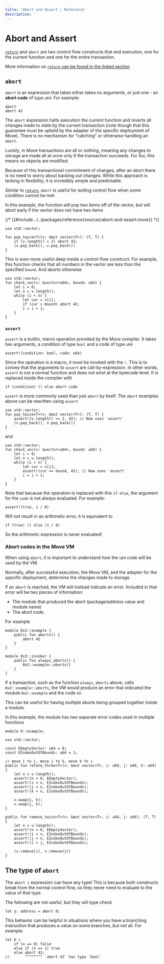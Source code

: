 ```yaml
---
title: 'Abort and Assert | Reference'
description: ''
---
```


# Abort and Assert

[`return`](./functions) and `abort` are two control flow constructs that end execution, one for
the current function and one for the entire transaction.

More information on [`return` can be found in the linked section](./functions#return-expression)

## `abort`

`abort` is an expression that takes either takes no arguments, or just one - an **abort code** of
type `u64`. For example:

```move
abort
abort 42
```

The `abort` expression halts execution the current function and reverts all changes made to state by
the current transaction (note though that this guarantee must be upheld by the adapter of the
specific deployment of Move). There is no mechanism for "catching" or otherwise handling an `abort`.

Luckily, in Move transactions are all or nothing, meaning any changes to storage are made all at
once only if the transaction succeeds. For Sui, this means no objects are modified.

Because of this transactional commitment of changes, after an abort there is no need to worry about
backing out changes. While this approach is lacking in flexibility, it is incredibly simple and
predictable.

Similar to [`return`](./functions), `abort` is useful for exiting control flow when some
condition cannot be met.

In this example, the function will pop two items off of the vector, but will abort early if the
vector does not have two items

{/* {{#include ../../packages/reference/sources/abort-and-assert.move}} */}

```move
use std::vector;

fun pop_twice<T>(v: &mut vector<T>): (T, T) {
    if (v.length() < 2) abort 42;
    (v.pop_back(), v.pop_back())
}
```

This is even more useful deep inside a control-flow construct. For example, this function checks
that all numbers in the vector are less than the specified `bound`. And aborts otherwise

```move
use std::vector;
fun check_vec(v: &vector<u64>, bound: u64) {
    let i = 0;
    let n = v.length();
    while (i < n) {
        let cur = v[i];
        if (cur > bound) abort 42;
        i = i + 1;
    }
}
```

### `assert`

`assert` is a builtin, macro operation provided by the Move compiler. It takes two arguments, a
condition of type `bool` and a code of type `u64`

```move
assert!(condition: bool, code: u64)
```

Since the operation is a macro, it must be invoked with the `!`. This is to convey that the
arguments to `assert` are call-by-expression. In other words, `assert` is not a normal function and
does not exist at the bytecode level. It is replaced inside the compiler with

```move
if (condition) () else abort code
```

`assert` is more commonly used than just `abort` by itself. The `abort` examples above can be
rewritten using `assert`

```move
use std::vector;
fun pop_twice<T>(v: &mut vector<T>): (T, T) {
    assert!(v.length() >= 2, 42); // Now uses 'assert'
    (v.pop_back(), v.pop_back())
}
```

and

```move
use std::vector;
fun check_vec(v: &vector<u64>, bound: u64) {
    let i = 0;
    let n = v.length();
    while (i < n) {
        let cur = v[i];
        assert!(cur <= bound, 42); // Now uses 'assert'
        i = i + 1;
    }
}
```

Note that because the operation is replaced with this `if-else`, the argument for the `code` is not
always evaluated. For example:

```move
assert!(true, 1 / 0)
```

Will not result in an arithmetic error, it is equivalent to

```move
if (true) () else (1 / 0)
```

So the arithmetic expression is never evaluated!

### Abort codes in the Move VM

When using `abort`, it is important to understand how the `u64` code will be used by the VM.

Normally, after successful execution, the Move VM, and the adapter for the specific deployment,
determine the changes made to storage.

If an `abort` is reached, the VM will instead indicate an error. Included in that error will be two
pieces of information:

- The module that produced the abort (package/address value and module name)
- The abort code.

For example

```move
module 0x2::example {
    public fun aborts() {
        abort 42
    }
}

module 0x3::invoker {
    public fun always_aborts() {
        0x2::example::aborts()
    }
}
```

If a transaction, such as the function `always_aborts` above, calls `0x2::example::aborts`, the VM
would produce an error that indicated the module `0x2::example` and the code `42`.

This can be useful for having multiple aborts being grouped together inside a module.

In this example, the module has two separate error codes used in multiple functions

```move
module 0::example;

use std::vector;

const EEmptyVector: u64 = 0;
const EIndexOutOfBounds: u64 = 1;

// move i to j, move j to k, move k to i
public fun rotate_three<T>(v: &mut vector<T>, i: u64, j: u64, k: u64) {
    let n = v.length();
    assert!(n > 0, EEmptyVector);
    assert!(i < n, EIndexOutOfBounds);
    assert!(j < n, EIndexOutOfBounds);
    assert!(k < n, EIndexOutOfBounds);

    v.swap(i, k);
    v.swap(j, k);
}

public fun remove_twice<T>(v: &mut vector<T>, i: u64, j: u64): (T, T) {
    let n = v.length();
    assert!(n > 0, EEmptyVector);
    assert!(i < n, EIndexOutOfBounds);
    assert!(j < n, EIndexOutOfBounds);
    assert!(i > j, EIndexOutOfBounds);

    (v.remove(i), v.remove(j))
}
```

## The type of `abort`

The `abort i` expression can have any type! This is because both constructs break from the normal
control flow, so they never need to evaluate to the value of that type.

The following are not useful, but they will type check

```move
let y: address = abort 0;
```

This behavior can be helpful in situations where you have a branching instruction that produces a
value on some branches, but not all. For example:

```move
let b =
    if (x == 0) false
    else if (x == 1) true
    else abort 42;
//       ^^^^^^^^ `abort 42` has type `bool`
```
